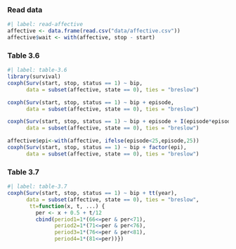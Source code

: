 ### Read data 

```r
#| label: read-affective
affective <- data.frame(read.csv("data/affective.csv"))
affective$wait <- with(affective, stop - start)

```

### Table 3.6 
```r
#| label: table-3.6
library(survival)
coxph(Surv(start, stop, status == 1) ~ bip,
      data = subset(affective, state == 0), ties = "breslow")

coxph(Surv(start, stop, status == 1) ~ bip + episode,
      data = subset(affective, state == 0), ties = "breslow")

coxph(Surv(start, stop, status == 1) ~ bip + episode + I(episode*episode),
      data = subset(affective, state == 0), ties = "breslow")

affective$epi<-with(affective, ifelse(episode<25,episode,25))
coxph(Surv(start, stop, status == 1) ~ bip + factor(epi),
      data = subset(affective, state == 0), ties = "breslow")
```

### Table 3.7 
```r
#| label: table-3.7
coxph(Surv(start, stop, status == 1) ~ bip + tt(year),
      data = subset(affective, state == 0), ties = "breslow",
       tt=function(x, t, ...) {
         per <- x + 0.5 + t/12
         cbind(period1=1*(66<=per & per<71),
               period2=1*(71<=per & per<76),
               period3=1*(76<=per & per<81),
               period4=1*(81<=per))})
```
